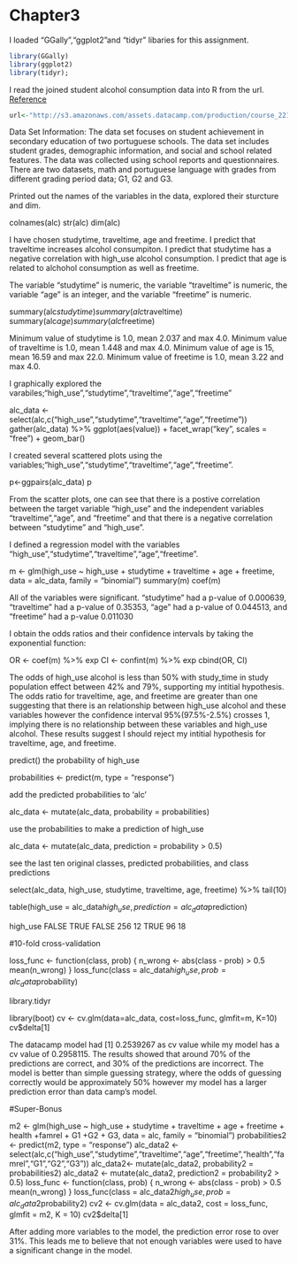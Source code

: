 
# Chapter3

I loaded "GGally","ggplot2"and "tidyr" libaries for this assignment.
```r
library(GGally)
library(ggplot2)
library(tidyr); 
```

I read the joined student alcohol consumption data into R from  the url. [Reference](http://s3.amazonaws.com/assets.datacamp.com/production/course_2218/datasets/alc.txt)
```r
url<-"http://s3.amazonaws.com/assets.datacamp.com/production/course_2218/datasets/alc.txt"
```
Data Set Information:
The data set focuses on student achievement in secondary education of two portuguese schools. The data set includes student grades, demographic information, and social and school related features. The data was collected using school reports and questionnaires. There are two datasets, math and portuguese language with grades from different grading period data; G1, G2 and G3.


Printed out the names of the variables in the data, explored their sturcture and dim.

colnames(alc)
str(alc)
dim(alc)

I have chosen studytime, traveltime, age and freetime. I predict that traveltime  increases alcohol consumpiton. I predict that studytime has a negative correlation with high_use alcohol consumption. I predict that age is related to alchohol consumption as well as freetime.

The variable "studytime" is numeric, the variable "traveltime" is numeric, the variable "age" is an integer, and the variable "freetime" is numeric.


summary(alc$studytime)
summary(alc$traveltime)
summary(alc$age)
summary(alc$freetime)

Minimum value of studytime is 1.0, mean 2.037 and max 4.0.
Minimum value of traveltime is 1.0, mean 1.448 and max 4.0.
Minimum value of age is 15, mean 16.59 and max 22.0.
Minimum value of freetime is 1.0, mean 3.22 and max 4.0.

I graphically explored the varabiles;"high_use","studytime","traveltime","age","freetime"

alc_data <- select(alc,c("high_use","studytime","traveltime","age","freetime"))
gather(alc_data) %>% ggplot(aes(value)) + facet_wrap("key", scales = "free") + geom_bar()


I created several scattered plots using the variables;"high_use","studytime","traveltime","age","freetime".

p<-ggpairs(alc_data)
p

From the scatter plots, one can see that there is a postive correlation between the target variable "high_use" and the independent variables "traveltime","age", and "freetime" and that there is a negative correlation between "studytime" and "high_use".


I defined a regression model with the variables "high_use","studytime","traveltime","age","freetime". 

m <- glm(high_use ~ high_use + studytime + traveltime + age + freetime, data = alc_data, family = "binomial")
summary(m)
coef(m)

All of the variables were significant. "studytime" had a p-value of 0.000639, "traveltime" had a p-value of 0.35353, "age" had a p-value of 0.044513, and "freetime" had a p-value 0.011030

I obtain the odds ratios and their confidence intervals by taking the exponential function:

OR <- coef(m) %>% exp
CI <- confint(m) %>% exp
cbind(OR, CI)

                             
The odds of high_use alcohol is less than 50% with study_time in study population effect between 42% and 79%, supporting my intitial hypothesis.
The odds ratio for traveltime, age, and freetime are greater than one suggesting that there is an relationship between high_use alcohol and these variables however the confidence interval 95%(97.5%-2.5%) crosses 1, implying there is no relationship between these variables and high_use alcohol. These results suggest I should reject my intitial hypothesis for traveltime, age, and freetime.

predict() the probability of high_use

probabilities <- predict(m, type = "response")


add the predicted probabilities to 'alc'

alc_data <- mutate(alc_data, probability = probabilities)


use the probabilities to make a prediction of high_use

alc_data <- mutate(alc_data, prediction = probability > 0.5)


see the last ten original classes, predicted probabilities, and class predictions

select(alc_data, high_use, studytime, traveltime, age, freetime) %>% tail(10)



table(high_use = alc_data$high_use, prediction = alc_data$prediction)

high_use FALSE TRUE
   FALSE   256   12
   TRUE     96   18

#10-fold cross-validation

loss_func <- function(class, prob) {
  n_wrong <- abs(class - prob) > 0.5
  mean(n_wrong)
}
loss_func(class = alc_data$high_use, prob = alc_data$probability)

library.tidyr

library(boot)
cv <- cv.glm(data=alc_data, cost=loss_func, glmfit=m, K=10)
cv$delta[1]

The datacamp model had [1] 0.2539267 as cv value while my model has a cv value of 0.2958115. The results showed that around 70% of the predictions are  correct, and 30% of the predictions are incorrect. The model is better than simple guessing strategy, where the odds of guessing correctly would be approximately 50% however my model has a larger prediction error than data camp's model.

#Super-Bonus

m2 <- glm(high_use ~ high_use + studytime + traveltime + age + freetime + health +famrel + G1 +G2 + G3, data = alc, family = "binomial")
probabilities2 <- predict(m2, type = "response")
alc_data2 <- select(alc,c("high_use","studytime","traveltime","age","freetime","health","famrel","G1","G2","G3"))
alc_data2<- mutate(alc_data2, probability2 = probabilities2)
alc_data2 <- mutate(alc_data2, prediction2 = probability2 > 0.5)
loss_func <- function(class, prob) {
  n_wrong <- abs(class - prob) > 0.5
  mean(n_wrong)
}
loss_func(class = alc_data2$high_use, prob = alc_data2$probability2)
cv2 <- cv.glm(data = alc_data2, cost = loss_func, glmfit = m2, K = 10)
cv2$delta[1]


After adding more variables to the model, the prediction error rose to over 31%. This leads me to believe that not enough variables were used to have a significant change in the model.

